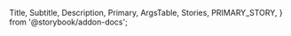   Title,
  Subtitle,
  Description,
  Primary,
  ArgsTable,
  Stories,
  PRIMARY_STORY,
} from '@storybook/addon-docs';

<Title />
Description goes here
<Primary />
<ArgsTable story={PRIMARY_STORY} />
{/* <Stories /> */}